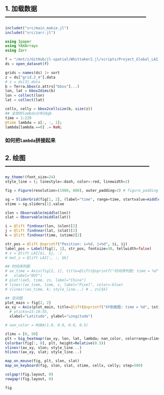 ## 1. 加载数据 ------------------------------------------------------------------

```julia
includet("src/main_makie.jl")
includet("src/zarr.jl")

using Ipaper
using YAXArrays
using Zarr

f = "/mnt/z/GitHub/jl-spatial/Whittaker2.jl/scripts/Project_Global_LAI_smoothing/OUTPUT/global_param_lambda_cv_2018-2022.zarr" |> path_mnt
ds = open_dataset(f)

grids = names(ds) |> sort
z = ds["grid.2_4"].data
# z = ds[3].data
b = Terra.bbox(z.attrs["bbox"]...)
lon, lat = bbox2dims(b)
lon = collect(lon)
lat = collect(lat)

cellx, celly = bbox2cellsize(b, size(z))
## 全球的lambda分布18gb
time = 1:229
@time lambda = z[:, :, 1];
lambda[lambda.==0] .= NaN;
```

### 如何把`lambda`拼接起来

## 2. 绘图 --------------------------------------------------------------------

```julia
my_theme!(font_size=24)
style_line = (; linestyle=:dash, color=:red, linewidth=2)

fig = Figure(resolution=(1900, 800), outer_padding=2) # figure_padding = 10

sg = SliderGrid(fig[1, 2], (label="time", range=time, startvalue=middle(time)))
stime = sg.sliders[1].value

slon = Observable(middle(lon))
slat = Observable(middle(lat))

i = @lift findnear(lon, $slon)[2]
j = @lift findnear(lat, $slat)[2]
k = @lift findnear(time, $stime)[2]

str_pos = @lift @sprintf("Position: i=%d, j=%d", $i, $j)
label_pos = Label(fig[1, 1], str_pos, fontsize=30, tellwidth=false)
# z = @lift LAI[$i, $j, :]
# mat_z = @lift LAI[:, :, $k]

## 时间序列图
# ax_time = Axis(fig[2, 1], title=@lift(@sprintf("时间序列图: time = %d", $stime)),
#   xlabel="DOY")
# plot!(ax5, time, zs, label="China")
# lines!(ax_time, time, z, label="Pixel", color=:blue)
# vlines!(ax_time, k; style_line...) # , zs[$k]

## 空间图
plot_main = fig[2, 2]
ax_xy = Axis(plot_main, title=@lift(@sprintf("XY剖面图: time = %d", $stime)),
  # yticks=15:10:55,
  xlabel="Latitude", ylabel="Longitude")

# nan_color = RGBA(1.0, 0.0, 0.0, 0.5)

zlims = [0, 50]
plt = big_heatmap!(ax_xy, lon, lat, lambda; nan_color, colorrange=zlims)
Colorbar(fig[:, 0], plt, height=Relative(0.5))
vlines!(ax_xy, slon; style_line...)
hlines!(ax_xy, slat; style_line...)

map_on_mouse(fig, plt, slon, slat)
map_on_keyboard(fig, slon, slat, stime, cellx, celly; step=500)

colgap!(fig.layout, 0)
rowgap!(fig.layout, 0)

fig
```
